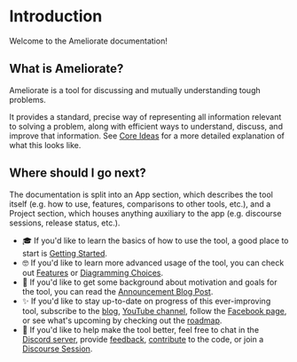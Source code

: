 # Introduction

Welcome to the Ameliorate documentation!

## What is Ameliorate?

Ameliorate is a tool for discussing and mutually understanding tough problems.

It provides a standard, precise way of representing all information relevant to solving a problem, along with efficient ways to understand, discuss, and improve that information. See [Core Ideas](/getting-started/core-ideas) for a more detailed explanation of what this looks like.

## Where should I go next?

The documentation is split into an App section, which describes the tool itself (e.g. how to use, features, comparisons to other tools, etc.), and a Project section, which houses anything auxiliary to the app (e.g. discourse sessions, release status, etc.).

- 🎓 If you'd like to learn the basics of how to use the tool, a good place to start is [Getting Started](/getting-started).
- 🤓 If you'd like to learn more advanced usage of the tool, you can check out [Features](/features) or [Diagramming Choices](/diagramming-choices).
- 🔮 If you'd like to get some background about motivation and goals for the tool, you can read the [Announcement Blog Post](https://medium.com/@keyser.joel/a-dream-to-ameliorate-547353f37945).
- ✨ If you'd like to stay up-to-date on progress of this ever-improving tool, subscribe to the [blog](https://amelioro.substack.com), [YouTube channel](https://www.youtube.com/@Ameliorate-xs5pl), follow the [Facebook page](https://www.facebook.com/profile.php?id=100091844721178), or see what's upcoming by checking out the [roadmap](https://github.com/orgs/amelioro/projects/2).
- 🌱 If you'd like to help make the tool better, feel free to chat in the [Discord server](https://discord.gg/3KhdyJkTWT), provide [feedback](https://github.com/amelioro/ameliorate/blob/main/CONTRIBUTING.md#providing-feedback), [contribute](https://github.com/amelioro/ameliorate/blob/main/CONTRIBUTING.md) to the code, or join a [Discourse Session](/discourse-sessions).
